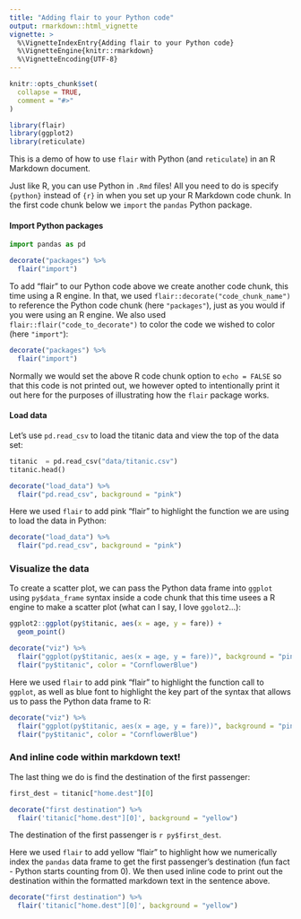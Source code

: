 ```yaml
---
title: "Adding flair to your Python code"
output: rmarkdown::html_vignette
vignette: >
  %\VignetteIndexEntry{Adding flair to your Python code}
  %\VignetteEngine{knitr::rmarkdown}
  %\VignetteEncoding{UTF-8}
---
```


```r
knitr::opts_chunk$set(
  collapse = TRUE,
  comment = "#>"
)
```

```r
library(flair)
library(ggplot2)
library(reticulate)
```

This is a demo of how to use `flair` with Python (and `reticulate`) in an R Markdown document. 

Just like R, you can use Python in `.Rmd` files! All you need to do is specify `{python}` instead of `{r}` in  when you set up your R Markdown code chunk. In the first code chunk below we `import` the `pandas` Python package.

#### Import Python packages

```python
import pandas as pd
```

```r
decorate("packages") %>% 
  flair("import")
```

To add "flair" to our Python code above we create another code chunk, this time using a R engine. In that, we used `flair::decorate("code_chunk_name")` to reference the Python code chunk (here `"packages"`), just as you would if you were using an R engine. We also used `flair::flair("code_to_decorate")` to color the code we wished to color (here `"import"`):

```r
decorate("packages") %>% 
  flair("import")
```

Normally we would set the above R code chunk option to `echo = FALSE` so that this code is not printed out, we however opted to intentionally print it out here for the purposes of illustrating how the `flair` package works.

#### Load data

Let's use `pd.read_csv` to load the titanic data and view the top of the data set:

```python
titanic  = pd.read_csv("data/titanic.csv")
titanic.head()
```

```r
decorate("load_data") %>% 
  flair("pd.read_csv", background = "pink")
```

Here we used `flair` to add pink "flair" to highlight the function we are using to load the data in Python:

```r
decorate("load_data") %>% 
  flair("pd.read_csv", background = "pink")
```

### Visualize the data

To create a scatter plot, we can pass the Python data frame into `ggplot` using `py$data_frame` syntax inside a code chunk that this time usees a R engine to make a scatter plot (what can I say, I love `ggolot2`...):

```r
ggplot2::ggplot(py$titanic, aes(x = age, y = fare)) +
  geom_point()
```

```r
decorate("viz") %>% 
  flair("ggplot(py$titanic, aes(x = age, y = fare))", background = "pink") %>% 
  flair("py$titanic", color = "CornflowerBlue")
```

Here we used `flair` to add pink "flair" to highlight the function call to `ggplot`, as well as blue font to highlight the key part of the syntax that allows us to pass the Python data frame to R:

```r
decorate("viz") %>% 
  flair("ggplot(py$titanic, aes(x = age, y = fare))", background = "pink") %>% 
  flair("py$titanic", color = "CornflowerBlue")
```

### And inline code within markdown text!

The last thing we do is find the destination of the first passenger:

```python
first_dest = titanic["home.dest"][0]
```

```r
decorate("first destination") %>% 
  flair('titanic["home.dest"][0]', background = "yellow")
```

The destination of the first passenger is `r py$first_dest`.

Here we used `flair` to add yellow "flair" to highlight how we numerically index the `pandas` data frame to get the first passenger's destination (fun fact - Python starts counting from 0). We then used inline code to print out the destination within the formatted markdown text in the sentence above.

```r
decorate("first destination") %>% 
  flair('titanic["home.dest"][0]', background = "yellow")
```
